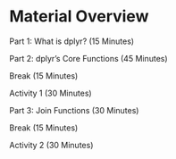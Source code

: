 # Material Overview

<div class = semiemph>

Part 1: What is dplyr? (15 Minutes)


Part 2: dplyr's Core Functions (45 Minutes)


Break (15 Minutes)


Activity 1 (30 Minutes)


Part 3: Join Functions (30 Minutes)


Break (15 Minutes)


Activity 2 (30 Minutes)

</div>

